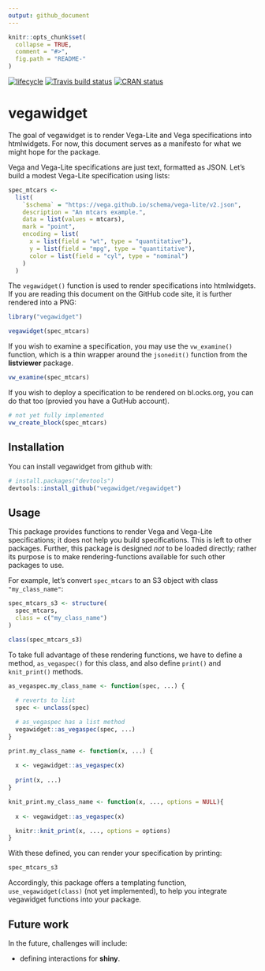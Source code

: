 ```yaml
---
output: github_document
---
```


<!-- README.md is generated from README.Rmd. Please edit that file -->

```r
knitr::opts_chunk$set(
  collapse = TRUE,
  comment = "#>",
  fig.path = "README-"
)
```

[![lifecycle](https://img.shields.io/badge/lifecycle-experimental-orange.svg)](https://www.tidyverse.org/lifecycle/#experimental)
[![Travis build status](https://travis-ci.org/vegawidget/vegawidget.svg?branch=master)](https://travis-ci.org/vegawidget/vegawidget)
[![CRAN status](https://www.r-pkg.org/badges/version/vegawidget)](https://cran.r-project.org/package=vegawidget)

# vegawidget

The goal of vegawidget is to render Vega-Lite and Vega specifications into htmlwidgets. For now, this document serves as a manifesto for what we might hope for the package.

Vega and Vega-Lite specifications are just text, formatted as JSON. Let's build a modest Vega-Lite specification using lists:

```r
spec_mtcars <-
  list(
    `$schema` = "https://vega.github.io/schema/vega-lite/v2.json",
    description = "An mtcars example.",
    data = list(values = mtcars),
    mark = "point",
    encoding = list(
      x = list(field = "wt", type = "quantitative"),
      y = list(field = "mpg", type = "quantitative"),
      color = list(field = "cyl", type = "nominal")
    )
  )  
```

The `vegawidget()` function is used to render specifications into htmlwidgets. If you are reading this document on the GitHub code site, it is further rendered into a PNG: 

```r
library("vegawidget")

vegawidget(spec_mtcars)
```

If you wish to examine a specification, you may use the `vw_examine()` function, which is a thin wrapper around the `jsonedit()` function from the **listviewer** package.

```r
vw_examine(spec_mtcars)
```

If you wish to deploy a specification to be rendered on bl.ocks.org, you can do that too (provied you have a GutHub account).

```r
# not yet fully implemented
vw_create_block(spec_mtcars)
```

## Installation

You can install vegawidget from github with:

```r
# install.packages("devtools")
devtools::install_github("vegawidget/vegawidget")
```

## Usage

This package provides functions to render Vega and Vega-Lite specifications; it does not help you build specifications. This is left to other packages. Further, this package is designed *not* to be loaded directly; rather its purpose is to make rendering-functions available for such other packages to use.

For example, let's convert `spec_mtcars` to an S3 object with class `"my_class_name"`:

```r
spec_mtcars_s3 <- structure(
  spec_mtcars,
  class = c("my_class_name")
)

class(spec_mtcars_s3)
```

To take full advantage of these rendering functions, we have to define a method, `as_vegaspec()` for this class, and also define `print()` and `knit_print()` methods.

```r
as_vegaspec.my_class_name <- function(spec, ...) {
  
  # reverts to list
  spec <- unclass(spec)

  # as_vegaspec has a list method
  vegawidget::as_vegaspec(spec, ...)
}

print.my_class_name <- function(x, ...) {
  
  x <- vegawidget::as_vegaspec(x)
  
  print(x, ...)
}

knit_print.my_class_name <- function(x, ..., options = NULL){
  
  x <- vegawidget::as_vegaspec(x)

  knitr::knit_print(x, ..., options = options)
}
```

With these defined, you can render your specification by printing:

```r
spec_mtcars_s3
```

Accordingly, this package offers a templating function, `use_vegawidget(class)` (not yet implemented), to help you integrate vegawidget functions into your package. 

## Future work

In the future, challenges will include:

- defining interactions for **shiny**.





